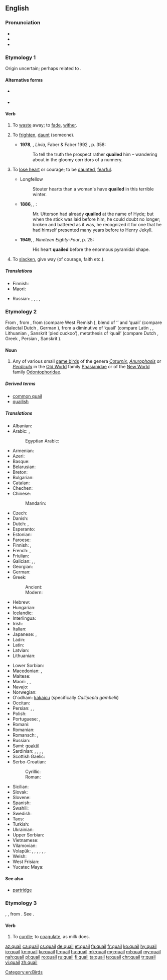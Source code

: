 {{also|Quail}}
==English==
{{wikipedia}}

===Pronunciation===
* {{IPA|/ˈkweɪl/}}
* {{audio|en-us-quail.ogg|Audio (US)}}
* {{rhymes|eɪl}}

===Etymology 1===
Origin uncertain; perhaps related to {{etyl|dum|en}} {{term|queilen|lang=dum}}.

====Alternative forms====
* {{l|en|quele}} {{qualifier|obsolete}}
* {{l|en|queal}}

====Verb====
{{en-verb}}

# {{context|intransitive|lang=en}} To [[waste]] away; to [[fade]], [[wither]]. {{defdate|from 15th c.}}
# {{context|transitive|now|_|rare|lang=en}} To [[frighten]], [[daunt]] (someone). {{defdate|from 16th c.}}
#* '''1978''', {{w|Lawrence Durrell}}, ''Livia'', Faber & Faber 1992 {{qualifier|Avignon Quintet}}, p. 358:
#*: To tell the truth the prospect rather '''quailed''' him – wandering about in the gloomy corridors of a nunnery.
# {{context|intransitive|lang=en}} To [[lose heart]] or courage; to be [[daunted]], [[fearful]]. {{defdate|from 16th c.}}
#* Longfellow
#*: Stouter hearts than a woman's have '''quailed''' in this terrible winter.
#* '''1886''', {{w|Robert Louis Stevenson}}, {{w|Strange Case Of Dr Jekyll And Mr Hyde}}:
#*: Mr. Utterson had already '''quailed''' at the name of Hyde; but when the stick was laid before him, he could doubt no longer; broken and battered as it was, he recognized it for one that he had himself presented many years before to Henry Jekyll.
#* '''1949''', {{w|George Orwell}}, ''Nineteen Eighty-Four'', p. 25:
#*: His heart '''quailed''' before the enormous pyramidal shape.
# {{context|intransitive|lang=en}} To [[slacken]], give way (of courage, faith etc.). {{defdate|from 16th c.}}

=====Translations=====
{{trans-top|to shrink or waver; to become fearful or doubtful}}
* Finnish: {{t-|fi|tutista}}
* Maori: {{t-|mi|tungehe}}
{{trans-mid}}
* Russian: {{t+|ru|пасовать|tr=pasovátʹ}}, {{t+|ru|робеть|tr=robétʹ}}, {{t+|ru|трусить|tr=trúsitʹ}}, {{t+|ru|дрейфить|tr=dréjfitʹ}}, {{t+|ru|бздеть|tr=bzdetʹ}} {{qualifier|vulgar}}
{{trans-bottom}}

===Etymology 2===
From {{etyl|enm|en}} {{term|quaille|quaille, quaile|lang=enm}}, from {{etyl|xno|en}} {{term|quaille|lang=fro}}, from {{etyl|odt|en}} {{term/t|odt|*kwakila}} (compare West Flemish {{term|kwakkel|lang=vls}}), blend of {{term/t|odt|*kwak}} ‘{{l|en|quack}}’ and {{etyl|gem-pro|en}} {{term/t|gem-pro|*hwahtilō}} ‘quail’ (compare dialectal Dutch {{term|wachtel|lang=nl}}, German {{term|Wachtel|lang=de}}), from a diminutive of {{etyl|ine-pro|en}} {{term/t|ine-pro|*kʷoḱt-}} ‘quail’ (compare Latin {{term|coturnīx|lang=la}}, {{term|cocturnīx|lang=la}}, Lithuanian {{term|vaštaka|lang=la}}, Sanskrit {{term|चातक|tr=cātaka|lang=sa}} ‘pied cuckoo’), metathesis of {{term/t|ine-pro|*u̯ortokʷ-}} ‘quail’ (compare Dutch {{term|kwartel|lang=nl}}, Greek {{term|ορτύκι|tr=ortýki|sc=polytonic|lang=grc}}, Persian {{term|ورتیج|tr=vartij’|lang=fa}}, Sanskrit {{term|वर्तका|tr=vartaka|lang=sa}}).

====Noun====
{{en-noun|quail|quails}}

# Any of various small [[game bird]]s of the genera ''[[Coturnix]]'', ''[[Anurophasis]]'' or ''[[Perdicula]]'' in the [[Old World]] family [[Phasianidae]] or of the [[New World]] family [[Odontophoridae]].

=====Derived terms=====
* [[common quail]]
* [[quailish]]

=====Translations=====
{{trans-top|any of several small game birds}}
* Albanian: {{t-|sq|shkurta}}
* Arabic: {{t-|ar|سمان|m-p|tr=sumān}}, {{t-|ar|سلوى|f-p|tr=salwa}}
*: Egyptian Arabic: {{tø|arz|سمان|m-p|tr=seman}}
* Armenian: {{t-|hy|լոր|sc=Armn}}
* Azeri: {{t+|az|bildirçin}}
* Basque: {{t-|eu|galeper}}
* Belarusian: {{t-|be|перапелка|f}}
* Breton: {{t-|br|koailh}}
* Bulgarian: {{t+|bg|пъдпъдък|tr=pâdpâdâk|m}}
* Catalan: {{t-|ca|guatlla|f}}
* Chechen: {{tø|ce|лекъ}}
* Chinese:
*: Mandarin: {{t|cmn|鹌鹑|tr=ān chún|sc=Hani}}
* Czech: {{t+|cs|křepelka|f}}
* Danish: {{t-|da|vagtel}}
* Dutch: {{t+|nl|kwartel|m}}, {{t-|nl|kwakkel|m}}
* Esperanto: {{t-|eo|koturno}}
* Estonian: {{t-|et|vutt}}
* Faroese: {{t-|fo|vaktil}}
* Finnish: {{t+|fi|viiriäinen}} {{qualifier|Old World}}, {{t-|fi|amerikanviiriäinen}} {{qualifier|New World}}
* French: {{t+|fr|caille|f}}, {{t+|fr|caille des blés|f}}
* Friulian: {{tø|fur|cuaie}}
* Galician: {{t-|gl|paspallás|m}}, {{t-|gl|cordona|f}}, {{t-|gl|cordoniz|f}}
* Georgian: {{t-|ka|მწყერი|tr=mtsqeri|sc=Geor}}
* German: {{t+|de|Wachtel|f}}
* Greek:
*: Ancient: {{tø|grc|ὄρτυξ|tr=ortyx|m}}
*: Modern: {{t+|el|ορτύκι|tr=ortiki}}
* Hebrew: {{t+|he|שליו|m|tr=slav}}
* Hungarian: {{t+|hu|fürj}}
* Icelandic: {{t+|is|kornhæna}}
* Interlingua: {{t-|ia|qualia}}
* Irish: {{t-|ga|gearg|f}}
* Italian: {{t+|it|quaglia|f}}
* Japanese: {{t-|ja|ヨアロッパウズラ|tr=yoaroppauzura}}, {{t+|ja|鶉|tr=uzura|sc=Jpan}}
* Ladin: {{tø|lad|caia|f}}
* Latin: {{t-|la|coturnix|f}}
* Latvian: {{t-|lv|paipala}}
* Lithuanian: {{t+|lt|putpelė}}
{{trans-mid}}
* Lower Sorbian: {{tø|dsb|paśpula}}
* Macedonian: {{t-|mk|потполошка|f|tr=potpóloška}}, {{t-|mk|препелица|f|tr=prepélica}}
* Maltese: {{t-|mt|summiena|f}}
* Maori: {{t-|mi|koreke}}, {{t-|mi|tāreke}}, {{t-|mi|koitāreke}}
* Navajo: {{tø|nv|díłdánii}}
* Norwegian: {{t+|no|vaktel|m}}
* O'odham: [[kakaicu]] (specifically ''Callipepla gambelii'')
* Occitan: {{t-|oc|catla|f}}
* Persian: {{t+|fa|بلدرچین|tr=belderčin}}, {{t+|fa|بدبده|tr=badbade}}, {{t+|fa|کرک|tr=karak|sc=fa-Arab}}
* Polish: {{t+|pl|przepiórka|f}}
* Portuguese: {{t-|pt|codorna|f}}, {{t+|pt|codorniz|f}}
* Romani: {{tø|rom|dropya|f}}
* Romanian: {{t-|ro|prepelița}}
* Romansch: {{t-|rm|quacra}}, {{t-|rm|quaiglia}}
* Russian: {{t+|ru|перепел|m|tr=pérepel}}
* Sami: [[goaktil]]
* Sardinian: {{t-|sc|xrìcchibi}}, {{t-|sc|trepotès}}, {{t-|sc|cricchibì}}, {{t-|sc|guàgliulu}}, {{t-|sc|cualla}}
* Scottish Gaelic: {{t-|gd|gearradh-gort|m}}
* Serbo-Croatian:
*: Cyrillic: {{t-|sh|препелица|f|sc=Cyrl}}
*: Roman: {{t-|sh|prepelica|f}}
* Sicilian: {{t-|scn|quagghia|f}}
* Slovak: {{t-|sk|prepelica|f}}
* Slovene: {{t+|sl|prepelica|f}}
* Spanish: {{t-|es|codorniz|f}}
* Swahili: {{t+|sw|tombo}}
* Swedish: {{t+|sv|vaktel}}
* Taos: {{tø|twf|hȕolóna}}
* Turkish: {{t+|tr|bıldırcın}}
* Ukrainian: {{t-|uk|перепел|m|tr=perepel}}
* Upper Sorbian: {{t-|hsb|pocpula}}
* Vietnamese: {{t-|vi|chim cút}}
* Vilamovian: {{tø|wym|bukfuruk}}
* Volapük: {{qualifier|male or female}} {{t-|vo|kotur}}, {{qualifier|male}} {{t-|vo|hikotur}}, {{qualifier|female}} {{t-|vo|jikotur}}, {{qualifier|male or female offspring, young}} {{t-|vo|koturül}}, {{qualifier|male offspring, young}} {{t-|vo|hikoturül}}, {{qualifier|female offspring, young}} {{t-|vo|jikoturül}}, {{qualifier|older term}} {{t-|vo|kuit}}
* Welsh: {{t-|cy|sofliar}}
* West Frisian: {{t+|fy|kwartel}}
* Yucatec Maya: {{tø|yua|beech'}}
{{trans-bottom}}

====See also====
* [[partridge]]

===Etymology 3===
{{etyl|fro|en}} {{term|coaillier|lang=fro}}, {{etyl|fr|en}} {{term|cailler|lang=fr}}, from {{etyl|la|en}} {{lena}} {{term|coagulare|lang=la}}. See {{term|coagulate|lang=en}}.

====Verb====
{{en-verb}}

# To [[curdle]]; to [[coagulate]], as milk does.
#: {{rfquotek|Holland}}

{{Webster 1913}}

[[Category:en:Birds]]

[[az:quail]]
[[ca:quail]]
[[cs:quail]]
[[de:quail]]
[[et:quail]]
[[fa:quail]]
[[fr:quail]]
[[ko:quail]]
[[hy:quail]]
[[io:quail]]
[[kn:quail]]
[[ku:quail]]
[[lt:quail]]
[[hu:quail]]
[[mk:quail]]
[[mg:quail]]
[[ml:quail]]
[[my:quail]]
[[nah:quail]]
[[pl:quail]]
[[ro:quail]]
[[ru:quail]]
[[fi:quail]]
[[ta:quail]]
[[te:quail]]
[[chr:quail]]
[[tr:quail]]
[[vi:quail]]
[[zh:quail]]
